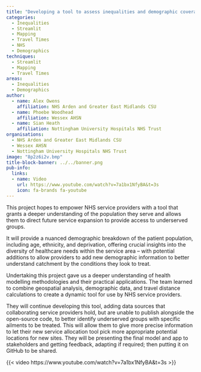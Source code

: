 ```yaml
---
title: "Developing a tool to assess inequalities and demographic coverage of service locations"
categories:
  - Inequalities
  - Streamlit
  - Mapping
  - Travel Times
  - NHS
  - Demographics
techniques:
  - Streamlit
  - Mapping
  - Travel Times
areas:
  - Inequalities
  - Demographics
author:
  - name: Alex Owens
    affiliation: NHS Arden and Greater East Midlands CSU
  - name: Phoebe Woodhead
    affiliation: Wessex AHSN
  - name: Sian Heath
    affiliation: Nottingham University Hospitals NHS Trust
organisations:
  - NHS Arden and Greater East Midlands CSU
  - Wessex AHSN
  - Nottingham University Hospitals NHS Trust
image: "8p2z6i2v.bmp"
title-block-banner: ../../banner.png
pub-info:
  links:
  - name: Video
    url: https://www.youtube.com/watch?v=7a1bx1NfyBA&t=3s
    icon: fa-brands fa-youtube
---
```


This project hopes to empower NHS service providers with a tool that grants a deeper understanding of the population they serve and allows them to direct future service expansion to provide access to underserved groups.

It will provide a nuanced demographic breakdown of the patient population, including age, ethnicity, and deprivation, offering crucial insights into the diversity of healthcare needs within the service area – with potential additions to allow providers to add new demographic information to better understand catchment by the conditions they look to treat.

Undertaking this project gave us a deeper understanding of health modelling methodologies and their practical applications. The team learned to combine geospatial analysis, demographic data, and travel distance calculations to create a dynamic tool for use by NHS service providers.

They will continue developing this tool, adding data sources that collaborating service providers hold, but are unable to publish alongside the open-source code, to better identify underserved groups with specific ailments to be treated. This will allow them to give more precise information to let their new service allocation tool pick more appropriate potential locations for new sites.
They will be presenting the final model and app to stakeholders and getting feedback, adapting if required; then putting it on GitHub to be shared.

{{< video https://www.youtube.com/watch?v=7a1bx1NfyBA&t=3s >}}
